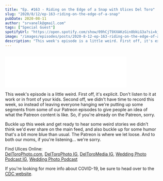 ```yaml
---
title: "Ep. #163 - Riding on the Edge of a Snap with Ulices Del Toro"
slug: "2020/8/12/ep-163-riding-on-the-edge-of-a-snap"
pubDate: 2020-08-11
author: "srvanelk@gmail.com"
tags: ["Special Guest"]
spotifyUrl: "https://open.spotify.com/show/09hCjT9XXAKzGin8bkLG3a?si=kjRZvQ1JTb6Ov3HVzSSlWA"
image: "/images/episodes/posts/2020-8-12-ep-163-riding-on-the-edge-of-a-snap/SADAUSTW_Art+copy.webp"
description: "This week's episode is a little weird. First off, it's explicit. Don't listen to it at work or in front of your kids. Second off, we didn't have time to record this week, so instead of leaving everyone hanging we're putting up some segments from some of our Patreon episodes to give people an idea of what the Patreon content is like. So, if you're already on the Patreon, sorry."
---
```


<figure>
  <img src="/images/episodes/posts/2020-8-12-ep-163-riding-on-the-edge-of-a-snap/SADAUSTW_Art+copy.webp" alt="" />
</figure>
<iframe class="embedly-embed" src="//cdn.embedly.com/widgets/media.html?src=https%3A%2F%2Fanchor.fm%2Fweddingphotohangover%2Fembed%2Fepisodes%2FEp--163---Riding-on-the-Edge-of-a-Snap-ei1edm&display_name=Anchor+FM+Inc.&url=https%3A%2F%2Fanchor.fm%2Fweddingphotohangover%2Fepisodes%2FEp--163---Riding-on-the-Edge-of-a-Snap-ei1edm&image=https%3A%2F%2Fd3t3ozftmdmh3i.cloudfront.net%2Fproduction%2Fpodcast_uploaded_episode400%2F805714%2F805714-1597208858239-ad428aa59231d.jpg&key=61d05c9d54e8455ea7a9677c366be814&type=text%2Fhtml&schema=anchor&wmode=opaque" width="400" height="102" scrolling="no" title="Anchor FM Inc. embed" frameborder="0" allow="autoplay; fullscreen" allowfullscreen="true"></iframe>

This week's episode is a little weird. First off, it's explicit. Don't listen to it at work or in front of your kids. Second off, we didn't have time to record this week, so instead of leaving everyone hanging we're putting up some segments from some of our Patreon episodes to give people an idea of what the Patreon content is like. So, if you're already on the Patreon, sorry.

Buckle up this week and get ready to hear some weird stories we didn't think we'd ever share on the main feed, and also buckle up for some humor that's a bit more blue than usual. The Patreon is where we let loose. And to both our moms, if you're listening... we're sorry.

Find Ulices Online:  
[DelToroPhoto.com](http://www.deltorophoto.com/), [DelToroPhoto IG](https://www.instagram.com/deltorophoto/), [DelToroMedia IG](https://www.instagram.com/deltoromedia/), [Wedding Photo Podcast IG](https://www.instagram.com/weddingphotopodcast/), [Wedding Photo Podcast](http://www.deltorophoto.com/podcast)

If you're looking for more info about COVID-19, be sure to head over to the [CDC website](https://www.cdc.gov/coronavirus/2019-ncov/index.html).
